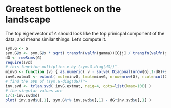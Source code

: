 
Greatest bottleneck on the landscape
====================================

The top eigenvector of `G` should look like the top prinicpal component of the data,
and means similar things.
Let's compute it.
```r
sym.G <- G
sym.G@x <- sym.G@x * sqrt( transfn(valfn(gamma))[Gjj] / transfn(valfn(gamma))[G@i+1L] )
dG <- rowSums(G)
require(svd)
# this function multiplies v by (sym.G-diag(dG))^-
minvG <- function (v) { as.numeric( v - solve( Diagonal(nrow(G),1-dG)+sym.G, v ) ) }
invG.extmat <- extmat( mul=minvG, tmul=minvG, nrow=nrow(G), ncol=ncol(G) )
# find the SVD of (sym.G-diag(dG))^-
inv.svd <- trlan.svd( invG.extmat, neig=4, opts=list(kmax=100) )
# the singular values are
1/(1-inv.svd$d)
plot( inv.svd$u[,1], sym.G%*% inv.svd$u[,1] - dG*inv.svd$u[,1] )
```


